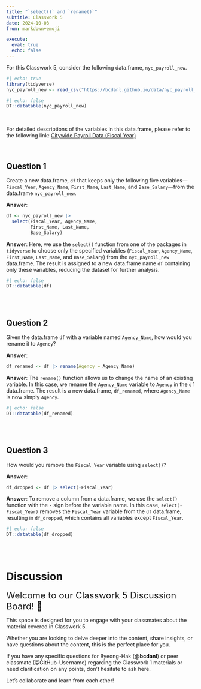```yaml
---
title: "`select()` and `rename()`"
subtitle: Classwork 5
date: 2024-10-03
from: markdown+emoji

execute: 
  eval: true
  echo: false
---
```


For this Classwork 5, consider the following data.frame, `nyc_payroll_new`.

```r
#| echo: true
library(tidyverse)
nyc_payroll_new <- read_csv("https://bcdanl.github.io/data/nyc_payroll_2024.csv")
```

```r
#| echo: false
DT::datatable(nyc_payroll_new)
```

<br>

For detailed descriptions of the variables in this data.frame, please refer to the following link: [Citywide Payroll Data (Fiscal Year)](https://data.cityofnewyork.us/City-Government/Citywide-Payroll-Data-Fiscal-Year-/k397-673e/about_data)

<br>

## Question 1
Create a new data.frame, `df` that keeps only the following five variables---`Fiscal_Year`, `Agency_Name`, `First_Name`, `Last_Name`, and `Base_Salary`---from the data.frame `nyc_payroll_new`.

**Answer**:

```r
df <- nyc_payroll_new |> 
  select(Fiscal_Year, Agency_Name,
         First_Name, Last_Name,
         Base_Salary)
```

**Answer**:
Here, we use the `select()` function from one of the packages in `tidyverse` to choose only the specified variables (`Fiscal_Year`, `Agency_Name`, `First_Name`, `Last_Name`, and `Base_Salary`) from the `nyc_payroll_new` data.frame. The result is assigned to a new data.frame name `df` containing only these variables, reducing the dataset for further analysis.

```r
#| echo: false
DT::datatable(df)
```

<br><br>

## Question 2
Given the data.frame `df` with a variable named `Agency_Name`, how would you rename it to `Agency`?

**Answer**:

```r
df_renamed <- df |> rename(Agency = Agency_Name)
```

**Answer**:
The `rename()` function allows us to change the name of an existing variable. In this case, we rename the `Agency_Name` variable to `Agency` in the `df` data.frame. The result is a new data.frame, `df_renamed`, where `Agency_Name` is now simply `Agency`.

```r
#| echo: false
DT::datatable(df_renamed)
```

<br><br>

## Question 3
How would you remove the `Fiscal_Year` variable using `select()`?

**Answer**:

```r
df_dropped <- df |> select(-Fiscal_Year)
```

**Answer**:
To remove a column from a data.frame, we use the `select()` function with the `-` sign before the variable name. In this case, `select(-Fiscal_Year)` removes the `Fiscal_Year` variable from the `df` data.frame, resulting in `df_dropped`, which contains all variables except `Fiscal_Year`.

```r
#| echo: false
DT::datatable(df_dropped)
```

<br><br>

# Discussion 

<font size = "5">Welcome to our Classwork 5 Discussion Board! 👋 </font>

This space is designed for you to engage with your classmates about the material covered in Classwork 5.

Whether you are looking to delve deeper into the content, share insights, or have questions about the content, this is the perfect place for you.

If you have any specific questions for Byeong-Hak (**@bcdanl**) or peer classmate (@GitHub-Username) regarding the Classwork 1 materials or need clarification on any points, don't hesitate to ask here. 

Let's collaborate and learn from each other!
